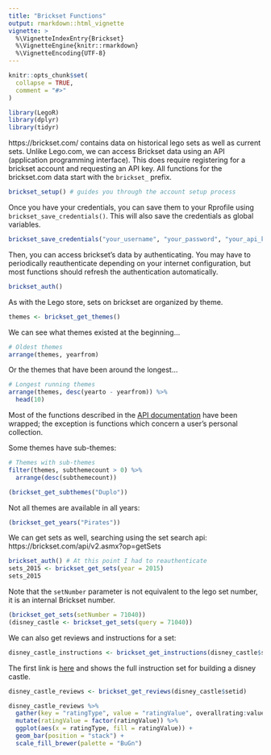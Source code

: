 ```yaml
---
title: "Brickset Functions"
output: rmarkdown::html_vignette
vignette: >
  %\VignetteIndexEntry{Brickset}
  %\VignetteEngine{knitr::rmarkdown}
  %\VignetteEncoding{UTF-8}
---
```


```r
knitr::opts_chunk$set(
  collapse = TRUE,
  comment = "#>"
)
```

```r
library(LegoR)
library(dplyr)
library(tidyr)
```


https://brickset.com/ contains data on historical lego sets as well as current sets. Unlike Lego.com, we can access Brickset data using an API (application programming interface). This does require registering for a brickset account and requesting an API key. All functions for the brickset.com data start with the `brickset_` prefix.

```r
brickset_setup() # guides you through the account setup process
```

Once you have your credentials, you can save them to your Rprofile using `brickset_save_credentials()`. This will also save the credentials as global variables. 

```r
brickset_save_credentials("your_username", "your_password", "your_api_key")
```

Then, you can access brickset's data by authenticating. You may have to periodically reauthenticate depending on your internet configuration, but most functions should refresh the authentication automatically. 

```r
brickset_auth()
```

As with the Lego store, sets on brickset are organized by theme. 

```r
themes <- brickset_get_themes()
```

We can see what themes existed at the beginning...
```r
# Oldest themes
arrange(themes, yearfrom)
```

Or the themes that have been around the longest...
```r
# Longest running themes
arrange(themes, desc(yearto - yearfrom)) %>%
  head(10)
```

Most of the functions described in the [API documentation](https://brickset.com/tools/webservices/v2) have been wrapped; the exception is functions which concern a user's personal collection. 

Some themes have sub-themes:

```r
# Themes with sub-themes
filter(themes, subthemecount > 0) %>%
  arrange(desc(subthemecount))
```

```r
(brickset_get_subthemes("Duplo"))
```

Not all themes are available in all years:
```r
(brickset_get_years("Pirates"))
```

We can get sets as well, searching using the set search api: https://brickset.com/api/v2.asmx?op=getSets
```r
brickset_auth() # At this point I had to reauthenticate
sets_2015 <- brickset_get_sets(year = 2015)
sets_2015
```

Note that the `setNumber` parameter is not equivalent to the lego set number, it is an internal Brickset number.
```r
(brickset_get_sets(setNumber = 71040))
(disney_castle <- brickset_get_sets(query = 71040))
```

We can also get reviews and instructions for a set:
```r
disney_castle_instructions <- brickset_get_instructions(disney_castle$setid)
```
The first link is [here](https://www.lego.com/biassets/bi/6194211.pdf) and shows the full instruction set for building a disney castle.

```r
disney_castle_reviews <- brickset_get_reviews(disney_castle$setid)

disney_castle_reviews %>% 
  gather(key = "ratingType", value = "ratingValue", overallrating:valueformoney) %>%
  mutate(ratingValue = factor(ratingValue)) %>%
  ggplot(aes(x = ratingType, fill = ratingValue)) + 
  geom_bar(position = "stack") + 
  scale_fill_brewer(palette = "BuGn")
```
